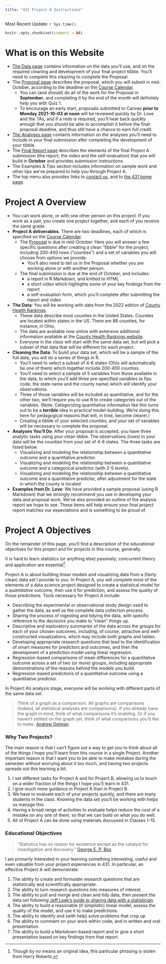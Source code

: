 ```yaml
---
title: "431 Project A Instructions"
---
```


Most Recent Update: `r Sys.time()`.

```r
knitr::opts_chunk$set(comment = NA)
```

# What is on this Website

- [The Data page](data.qmd) contains information on the data you'll use, and on the required cleaning and development of your final project tibble. You'll need to complete this cleaning to complete the Proposal.
- The [Proposal page](proposal.qmd) describes the proposal, which you will submit in mid-October, according to the deadline on the [Course Calendar](https://thomaselove.github.io/431-2022/calendar.html). 
    - You can (and should) do all of the work for the Proposal in **September**, and completing it by the end of the month will definitely help you with Quiz 1.
    - To encourage an early start, proposals submitted to Canvas **prior to Monday 2021-10-03 at noon** will be reviewed quickly by Dr. Love and the TAs, and if a redo is required, you'll hear back quickly enough that you should be able to accomplish it before the final proposal deadline, and thus still have a chance to earn full credit. 
- [The Analyses page](analyses.qmd) contains information on the analyses you'll need to include in your final submission after completing the development of your tibble.
- The [Final Report page](report.qmd) describes the elements of the final Project A submission (the report, the video and the self-evaluation) that you will build in **October** and provides submission instructions.
- The Examples & Tips section includes information on sample work and other tips we've prepared to help you through Project A.
- The top menu also provides links to [contact us](https://thomaselove.github.io/431-2022/contact.html), and to [the 431 home page](https://thomaselove.github.io/431-2022).

# Project A Overview

- You can work alone, or with one other person on this project. If you work as a pair, you create one project together, and each of you receive the same grade.
- **Project A deliverables**. There are two deadlines, each of which is specified on the [Course Calendar](https://thomaselove.github.io/431-2022/calendar.html).
    - The [Proposal](proposal.qmd) is due in mid-October. Here you will answer a few specific questions after creating a clean "tibble" for the project, including 200-400 rows ("counties") and a set of variables you will choose from options we provide.
        - You'll also need to tell us in the Proposal whether you are working alone or with another person.
    - The final submission is due at the end of October, and includes:
        - a report in R Markdown, and knitted to HTML
        - a short video which highlights some of your key findings from the report
        - a self-evaluation form, which you'll complete after submitting the report and video
- **The Data**: You will be working with data from the 2022 edition of [County Health Rankings](https://www.countyhealthrankings.org/). 
    - These data describe most counties in the United States. Counties are located within states in the US. There are 88 counties, for instance, in Ohio.
    - The data are available now online with extensive additional information available at the [County Health Rankings website](https://www.countyhealthrankings.org/2022-measures).
    - Everyone in the class will start with the same data set, but will pick a subset of that data that will be different for each project.
- **Cleaning the Data**: To build your data set, which will be a sample of the full data, you will do a series of things in R.
    - You'll need to select a subset of 4-6 states (Ohio will automatically be one of them) which together include 200-400 counties. 
    - You'll need to select a sample of 5 variables from those available in the data, to which you'll add three pre-specified variables (a fips code, the state name and the county name) which will identify your observations.
    - Three of those variables will be included as quantitative, and for the other two, we'll require you to use R to create categories out of the variables. (Note: Categorizing quantitative information like this turns out to be a **terrible** idea in practical model-building. We're doing this here for pedagogical reasons that will, in time, become clearer.) 
    - Creating a tibble of your selected counties, and your set of variables will be necessary to complete the proposal.
- **Analyses You'll Do**: After your proposal is accepted, you have three analytic tasks using your clean tibble. The observations (rows) in your data will be the counties from your set of 4-6 states. The three tasks are listed below.
    - Visualizing and modeling the relationship between a quantitative outcome and a quantitative predictor.
    - Visualizing and modeling the relationship between a quantitative outcome and a categorical predictor (with 2-5 levels).
    - Visualizing and modeling the relationship between a quantitative outcome and a quantitative predictor, after adjustment for the state in which the county is located
- **Examples from Dr. Love**: We have provided a sample proposal (using R Markdown) that we strongly recommend you use in developing your data and proposal work. We've also provided an outline of the analysis report we hope to see. These items will help ensure your final project report matches our expectations and is something to be proud of. 

# Project A Objectives 

On the remainder of this page, you'll find a description of the educational objectives for this project and for projects in this course, generally.

It is hard to learn statistics (or anything else) passively; concurrent theory and application
are essential^[Though by no means an original idea, this particular phrasing is stolen from Harry Roberts.].

Project A is about building linear models and visualizing data from a (fairly clean) data set I provide to you. In Project A, you will complete most of the elements of a data science project designed to create a statistical model for a *quantitative* outcome, then use it for prediction, and assess the quality of those predictions. Tools necessary for Project A include:

- Describing the experimental or observational study design used to gather the data, as well as the complete data collection process.
- Sharing the process of ingesting and tidying the data, with specific reference to the decisions you make to "clean" things up.
- Descriptive and exploratory summaries of the data across the groups for each of your chosen outcomes, including, of course, attractive and well-constructed visualizations, which may include both graphs and tables.
- Developing appropriate research questions that lead to the identification of smart measures for predictors and outcomes, and then the development of a prediction model using  linear regression.
- Regression-based comparisons of mean differences for a quantitative outcome across a set of two (or more) groups, including appropriate demonstrations of the reasons behind the models you build.
- Regression-based predictions of a quantitative outcome using a quantitative predictor.

In Project A's analysis stage, everyone will be working with different parts of the same data set. 

> Think of a graph as a comparison. All graphs are comparisons (indeed, all statistical analyses are comparisons). If you already have the graph in mind, think of what comparisons it's enabling. Or if you haven't settled on the graph yet, think of what comparisons you'd like to make. [Andrew Gelman](http://andrewgelman.com/2014/03/25/statistical-graphics-course-statistical-graphics-advice/)

### Why Two Projects? 

The main reason is that I can't figure out a way to get you to think about all of the things I hope you'll learn from this course in a single Project. Another important reason is that I want you to be able to make mistakes during the semester without worrying about it too much, and having two projects spreads out this learning a bit.

1. I set different tasks for Project A and for Project B, allowing us to touch on a wider fraction of the things I hope you'll learn in 431. 
2. I give much more guidance in Project A than in Project B.
3. We have to evaluate each of your projects quickly, and there are many students in the class. Knowing the data set you'll be working with helps us manage this.
4. Having a broad range of activities to evaluate helps reduce the cost of a mistake on any one of them, so that we can build on what you do well.
5. All of Project A can be done using materials discussed in Classes 1-15.

### Educational Objectives 

> "Statistics has no reason for existence except as the catalyst for investigation and discovery." [George E. P. Box](https://en.wikipedia.org/wiki/George_E._P._Box)

I am primarily interested in your learning something interesting, useful and even valuable from your project experiences in 431. In particular, an effective Project A will demonstrate:

1. The ability to create and formulate research questions that are statistically and scientifically appropriate.
2. The ability to turn research questions into measures of interest.
3. The ability to pull and merge and clean and tidy data, then present the data set following [Jeff Leek's guide to sharing data with a statistician](https://github.com/jtleek/datasharing).
4. The ability to build a reasonable (if simplistic) linear model, assess the quality of the model, and use it to make predictions.
5. The ability to identify and (with help) solve problems that crop up
6. The ability to comment on your work within code, and in written and oral presentation.
7. The ability to build a Markdown-based report and to give a short presentation based on key findings from that report.

